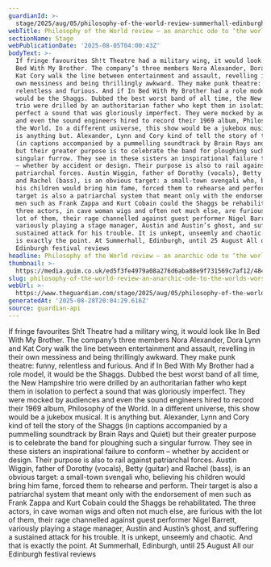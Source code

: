 ```yaml
---
guardianId: >-
  stage/2025/aug/05/philosophy-of-the-world-review-summerhall-edinburgh-in-bed-with-my-brother-the-shaggs
webTitle: Philosophy of the World review – an anarchic ode to ‘the world’s worst band’
sectionName: Stage
webPublicationDate: '2025-08-05T04:00:43Z'
bodyText: >-
  If fringe favourites Sh!t Theatre had a military wing, it would look like In
  Bed With My Brother. The company’s three members Nora Alexander, Dora Lynn and
  Kat Cory walk the line between entertainment and assault, revelling in their
  own messiness and being thrillingly awkward. They make punk theatre: funny,
  relentless and furious. And if In Bed With My Brother had a role model, it
  would be the Shaggs. Dubbed the best worst band of all time, the New Hampshire
  trio were drilled by an authoritarian father who kept them in isolation to
  perfect a sound that was gloriously imperfect. They were mocked by audiences
  and even the sound engineers hired to record their 1969 album, Philosophy of
  the World. In a different universe, this show would be a jukebox musical. It
  is anything but. Alexander, Lynn and Cory kind of tell the story of the Shaggs
  (in captions accompanied by a pummelling soundtrack by Brain Rays and Quiet)
  but their greater purpose is to celebrate the band for ploughing such a
  singular furrow. They see in these sisters an inspirational failure to conform
  – whether by accident or design. Their purpose is also to rail against
  patriarchal forces. Austin Wiggin, father of Dorothy (vocals), Betty (guitar)
  and Rachel (bass), is an obvious target: a small-town svengali who, believing
  his children would bring him fame, forced them to rehearse and perform. Their
  target is also a patriarchal system that meant only with the endorsement of
  men such as Frank Zappa and Kurt Cobain could the Shaggs be rehabilitated. The
  three actors, in cave woman wigs and often not much else, are furious with the
  lot of them, their rage channelled against guest performer Nigel Barrett,
  variously playing a stage manager, Austin and Austin’s ghost, and suffering a
  sustained attack for his trouble. It is unkept, unseemly and chaotic. And that
  is exactly the point. At Summerhall, Edinburgh, until 25 August All our
  Edinburgh festival reviews
headline: Philosophy of the World review – an anarchic ode to ‘the world’s worst band’
thumbnail: >-
  https://media.guim.co.uk/ed5f3fe4979a08a276d6aba88e9f731569c7af12/484_0_4323_3459/500.jpg
slug: philosophy-of-the-world-review-an-anarchic-ode-to-the-worlds-worst-band
webUrl: >-
  https://www.theguardian.com/stage/2025/aug/05/philosophy-of-the-world-review-summerhall-edinburgh-in-bed-with-my-brother-the-shaggs
generatedAt: '2025-08-28T20:04:29.616Z'
source: guardian-api
---
```

If fringe favourites Sh!t Theatre had a military wing, it would look like In Bed With My Brother. The company’s three members Nora Alexander, Dora Lynn and Kat Cory walk the line between entertainment and assault, revelling in their own messiness and being thrillingly awkward. They make punk theatre: funny, relentless and furious. And if In Bed With My Brother had a role model, it would be the Shaggs. Dubbed the best worst band of all time, the New Hampshire trio were drilled by an authoritarian father who kept them in isolation to perfect a sound that was gloriously imperfect. They were mocked by audiences and even the sound engineers hired to record their 1969 album, Philosophy of the World. In a different universe, this show would be a jukebox musical. It is anything but. Alexander, Lynn and Cory kind of tell the story of the Shaggs (in captions accompanied by a pummelling soundtrack by Brain Rays and Quiet) but their greater purpose is to celebrate the band for ploughing such a singular furrow. They see in these sisters an inspirational failure to conform – whether by accident or design. Their purpose is also to rail against patriarchal forces. Austin Wiggin, father of Dorothy (vocals), Betty (guitar) and Rachel (bass), is an obvious target: a small-town svengali who, believing his children would bring him fame, forced them to rehearse and perform. Their target is also a patriarchal system that meant only with the endorsement of men such as Frank Zappa and Kurt Cobain could the Shaggs be rehabilitated. The three actors, in cave woman wigs and often not much else, are furious with the lot of them, their rage channelled against guest performer Nigel Barrett, variously playing a stage manager, Austin and Austin’s ghost, and suffering a sustained attack for his trouble. It is unkept, unseemly and chaotic. And that is exactly the point. At Summerhall, Edinburgh, until 25 August All our Edinburgh festival reviews
